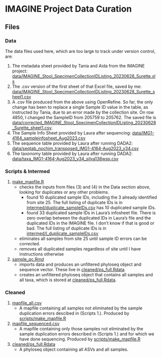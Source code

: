 IMAGINE Project Data Curation
=============================

## Files

### Data

The data files used here, which are too large to track under version control,
are:

1. The metadata sheet provided by Tania and Aida from the IMAGINE project:
[data/IMAGINE_Stool_SpecimenCollectionIDListing_20230628_Surette.xls](data/IMAGINE_Stool_SpecimenCollectionIDListing_20230628_Surette.xls)
2. The .csv version of the first sheet of that Excel file, saved by me: [data/IMAGINE_Stool_SpecimenCollectionIDListing_20230628_Surette_sheet1.csv](data/IMAGINE_Stool_SpecimenCollectionIDListing_20230628_Surette_sheet1.csv)
3. A .csv file produced from the above using OpenRefine. So far, the only change 
   has been to replace a single Sample ID value in the table, as instructed by
   Tania, due to an error made by the collection site. On row 4850, I changed
   the SampleID from 205759 to 205762. The saved file is
   [data/corrected_IMAGINE_Stool_SpecimenCollectionIDListing_20230628_Surette_sheet1.csv](data/corrected_IMAGINE_Stool_SpecimenCollectionIDListing_20230628_Surette_sheet1.csv).
4. The Sample Info Sheet provided by Laura after sequencing: [data/IMG1-4164_sampleinfosheet_Aug2023.csv](data/IMG1-4164_sampleinfosheet_Aug2023.csv)
5. The sequence table provided by Laura after running DADA2: [data/seqtab_nochim_transposed_IMG1-4164-Aug2023_v34.csv](data/seqtab_nochim_transposed_IMG1-4164-Aug2023_v34.csv)
6. The taxonomy table provided by Laura after running DADA2: [data/taxa_IMG1-4164-Aug2023_v34_silva138wsp.csv](data/taxa_IMG1-4164-Aug2023_v34_silva138wsp.csv)

### Scripts & Intermed

1. [make_mapfile.R](scripts/make_mapfile.R)
    * checks the inputs from files (3) and (4) in the Data section above, 
      looking for duplicates or any other problems. 
        * found 10 duplicated sample IDs, including the 3 already identified 
          from site 25. The full listing of duplicate IDs is in 
          [intermed/duplicate_sampleIDs.csv](intermed/duplicate_sampleIDS.csv)
          has 10 duplicated sample IDs.
        * found 33 duplicated sample IDs in Laura's infosheet file. There is 
          zero overlap between the duplicated IDs in Laura's file and the 
          duplicated IDs in the IMAGINE file. I don't know if that is good or 
          bad. The full listing of duplicate IDs is in
          [intermed/l_duplicate_sampleIDs.csv](intermed/l_duplicate_sampleIDs.csv)
    * eliminates all samples from site 25 until sample ID errors can be 
      corrected.
    * removes all duplicated samples regardless of site until I have 
      instructions otherwise
2. [sample_qc.Rmd](scripts/sample_qc.Rmd)
	* imports data and produces an unfiltered phyloseq object and sequence
	  vector. These live in [cleaned/ps_full.Rdata](cleaned/ps_full.Rdata).
	* creates an unfiltered phyloseq object that contains all samples and all
	  taxa, which is stored at [cleaned/ps_full.Rdata](cleaned/ps_full.Rdata).
     
### Cleaned

1. [mapfile_all.csv](cleaned/mapfile_all.csv) 
	* A mapfile containing all samples not eliminated by the sample duplication
	errors descibed in (Scripts 1.).  Produced by
	[scripts/make_mapfile.R](scripts/make_mapfile.R)
2. [mapfile_sequenced.csv](cleaned/mapfile_sequenced.csv)
	* A mapfile containing only those samples not eliminated by the sample
	duplication errors described in (Scripts 1.) and for which we have done
	sequencing. Produced by [scripts/make_mapfile.R](scripts/make_mapfile.R)
3. [cleaned/ps_full.Rdata](cleaned/ps_full.Rdata)
	* A phyloseq object containing all ASVs and all samples.
